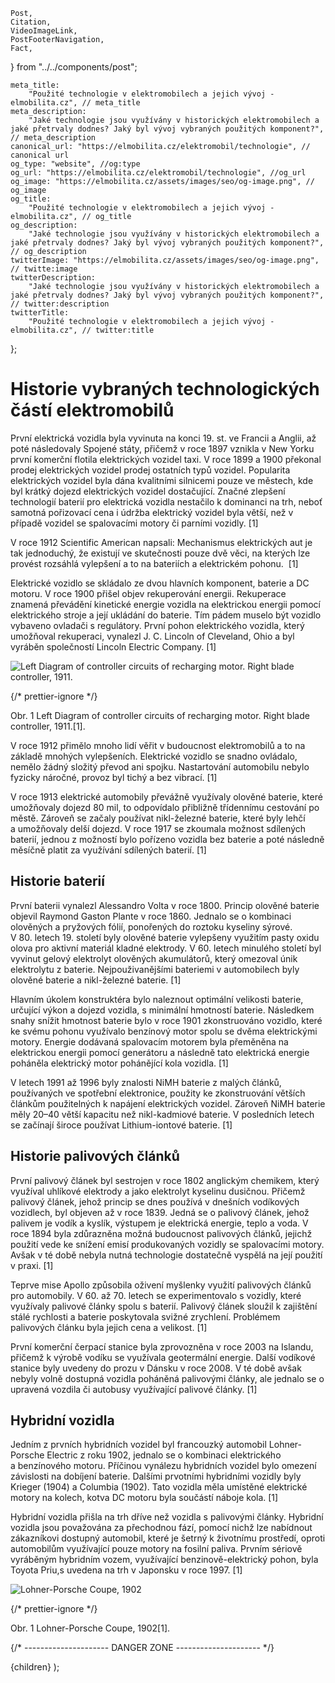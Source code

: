 	Post,
	Citation,
	VideoImageLink,
	PostFooterNavigation,
	Fact,
} from "../../components/post";


	meta_title:
		"Použité technologie v elektromobilech a jejich vývoj - elmobilita.cz", // meta_title
	meta_description:
		"Jaké technologie jsou využívány v historických elektromobilech a jaké přetrvaly dodnes? Jaký byl vývoj vybraných použitých komponent?", // meta_description
	canonical_url: "https://elmobilita.cz/elektromobil/technologie", // canonical url
	og_type: "website", //og:type
	og_url: "https://elmobilita.cz/elektromobil/technologie", //og_url
	og_image: "https://elmobilita.cz/assets/images/seo/og-image.png", // og_image
	og_title:
		"Použité technologie v elektromobilech a jejich vývoj - elmobilita.cz", // og_title
	og_description:
		"Jaké technologie jsou využívány v historických elektromobilech a jaké přetrvaly dodnes? Jaký byl vývoj vybraných použitých komponent?", // og_description
	twitterImage: "https://elmobilita.cz/assets/images/seo/og-image.png", // twitte:image
	twitterDescription:
		"Jaké technologie jsou využívány v historických elektromobilech a jaké přetrvaly dodnes? Jaký byl vývoj vybraných použitých komponent?", // twitter:description
	twitterTitle:
		"Použité technologie v elektromobilech a jejich vývoj - elmobilita.cz", // twitter:title
};

# Historie vybraných technologických částí elektromobilů

První elektrická vozidla byla vyvinuta na konci 19.&nbsp;st. ve Francii a&nbsp;Anglii, až poté následovaly Spojené státy, přičemž v roce 1897 vznikla v&nbsp;New Yorku první komerční flotila elektrických vozidel taxi. V roce 1899 a&nbsp;1900 překonal prodej elektrických vozidel prodej ostatních typů vozidel. Popularita elektrických vozidel byla dána kvalitními silnicemi pouze ve městech, kde byl krátký dojezd elektrických vozidel dostačující. Značné zlepšení technologií baterií pro elektrická vozidla nestačilo k dominanci na trh, neboť samotná pořizovací cena i&nbsp;údržba elektrický vozidel byla větší, než v případě vozidel se spalovacími motory či parními vozidly.&nbsp;<Citation href="/zdroje#anderson-electric-and-hybrid-cars">[1]</Citation>

<Fact header="Zajímavost" color="primary" description="elektroautomobil">
	V roce 1912 Scientific American napsali: Mechanismus elektrických aut je tak
	jednoduchý, že existují ve skutečnosti pouze dvě věci, na kterých lze provést
	rozsáhlá vylepšení a to na bateriích a elektrickém pohonu.&nbsp;
	<Citation href="/zdroje#anderson-electric-and-hybrid-cars">[1]</Citation>
</Fact>

Elektrické vozidlo se skládalo ze dvou hlavních komponent, baterie a DC motoru. V roce 1900 přišel objev rekuperování energii. Rekuperace znamená převádění kinetické energie vozidla na elektrickou energii pomocí elektrického stroje a její ukládání do baterie. Tím pádem muselo být vozidlo vybaveno ovladači s&nbsp;regulátory. První pohon elektrického vozidla, který umožňoval rekuperaci, vynalezl J.&nbsp;C.&nbsp;Lincoln of Cleveland, Ohio a&nbsp;byl vyráběn společností Lincoln Electric Company.&nbsp;<Citation href="/zdroje#anderson-electric-and-hybrid-cars">[1]</Citation>

![Left Diagram of controller circuits of recharging motor. Right blade controller, 1911.](/assets/images/elektroautomobil/controller-ev.webp)

{/* prettier-ignore */}
<figcaption>
	Obr. 1 Left Diagram of controller circuits of recharging motor. Right blade controller, 1911.<Citation href="/zdroje#anderson-electric-and-hybrid-cars">[1]</Citation>.
</figcaption>

V roce 1912 přimělo mnoho lidí věřit v budoucnost elektromobilů a&nbsp;to na základě mnohých vylepšeních. Elektrické vozidlo se snadno ovládalo, nemělo žádný složitý převod ani spojku. Nastartování automobilu nebylo fyzicky náročné, provoz byl tichý a&nbsp;bez vibrací.&nbsp;<Citation href="/zdroje#anderson-electric-and-hybrid-cars">[1]</Citation>

V roce 1913 elektrické automobily převážně využívaly olověné baterie, které umožňovaly dojezd 80&nbsp;mil, to odpovídalo přibližně třídennímu cestování po městě. Zároveň se začaly používat nikl-železné baterie, které byly lehčí a&nbsp;umožňovaly delší dojezd. V&nbsp;roce 1917 se zkoumala možnost sdílených baterií, jednou z&nbsp;možností bylo pořízeno vozidla bez baterie a&nbsp;poté následně měsíčně platit za využívání sdílených baterií.&nbsp;<Citation href="/zdroje#anderson-electric-and-hybrid-cars">[1]</Citation>

## Historie baterií

První baterii vynalezl Alessandro Volta v roce 1800. Princip olověné baterie objevil Raymond Gaston Plante v&nbsp;roce 1860. Jednalo se o&nbsp;kombinaci olověných a&nbsp;pryžových fólií, ponořených do roztoku kyseliny sýrové. V&nbsp;80.&nbsp;letech 19.&nbsp;století byly olověné baterie vylepšeny využitím pasty oxidu olova pro aktivní materiál kladné elektrody. V&nbsp;60. letech minulého století byl vyvinut gelový elektrolyt olověných akumulátorů, který omezoval únik elektrolytu z&nbsp;baterie. Nejpouživanějšími bateriemi v&nbsp;automobilech byly olověné baterie a&nbsp;nikl-železné baterie.&nbsp;<Citation href="/zdroje#anderson-electric-and-hybrid-cars">[1]</Citation>

Hlavním úkolem konstruktéra bylo naleznout optimální velikosti baterie, určující výkon a dojezd vozidla, s&nbsp;minimální hmotností baterie. Následkem snahy snížit hmotnost baterie bylo v&nbsp;roce 1901 zkonstruováno vozidlo, které ke svému pohonu využívalo benzínový motor spolu se dvěma elektrickými motory. Energie dodávaná spalovacím motorem byla přeměněna na elektrickou energii pomocí generátoru&nbsp;a následně tato elektrická energie poháněla elektrický motor pohánějící kola vozidla.&nbsp;<Citation href="/zdroje#anderson-electric-and-hybrid-cars">[1]</Citation>

V&nbsp;letech 1991 až 1996 byly znalosti NiMH baterie z&nbsp;malých článků, používaných ve spotřební elektronice, použity ke zkonstruování větších článkům použitelných k&nbsp;napájení elektrických vozidel. Zároveň NiMH baterie měly 20–40 větší kapacitu než nikl-kadmiové baterie. V&nbsp;posledních letech se začínají široce používat Lithium-iontové baterie.&nbsp;<Citation href="/zdroje#anderson-electric-and-hybrid-cars">[1]</Citation>

## Historie palivových článků

První palivový článek byl sestrojen v&nbsp;roce 1802 anglickým chemikem, který využíval uhlíkové elektrody a&nbsp;jako elektrolyt kyselinu dusičnou. Přičemž palivový článek, jehož princip se dnes používá v&nbsp;dnešních vodíkových vozidlech, byl objeven až v&nbsp;roce 1839. Jedná se o palivový článek, jehož palivem je vodík a kyslík, výstupem je elektrická energie, teplo a voda. V roce 1894 byla zdůrazněna možná budoucnost palivových článků, jejichž použití vede ke snížení emisí produkovaných vozidly se spalovacími motory. Avšak v&nbsp;té době nebyla nutná technologie dostatečně vyspělá na její použití v praxi.&nbsp;<Citation href="/zdroje#anderson-electric-and-hybrid-cars">[1]</Citation>

Teprve mise Apollo způsobila oživení myšlenky využití palivových článků pro automobily. V 60.&nbsp;až 70.&nbsp;letech se experimentovalo&nbsp;s vozidly, které využívaly palivové články spolu s&nbsp;baterií. Palivový článek sloužil k&nbsp;zajištění stálé rychlosti a&nbsp;baterie poskytovala svižné zrychlení. Problémem palivových článku byla jejich cena a&nbsp;velikost.&nbsp;<Citation href="/zdroje#anderson-electric-and-hybrid-cars">[1]</Citation>

První komerční čerpací stanice byla zprovozněna v&nbsp;roce 2003 na Islandu, přičemž k&nbsp;výrobě vodíku se využívala geotermální energie. Další vodíkové stanice byly uvedeny do prozu v Dánsku v&nbsp;roce 2008. V&nbsp;té době avšak nebyly volně dostupná vozidla poháněná palivovými články, ale jednalo se o upravená vozdila či autobusy využívající palivové články.&nbsp;<Citation href="/zdroje#anderson-electric-and-hybrid-cars">[1]</Citation>

## Hybridní vozidla

Jedním z&nbsp;prvních hybridních vozidel byl francouzký automobil Lohner-Porsche Electric z&nbsp;roku 1902, jednalo se o&nbsp;kombinaci elektrického a&nbsp;benzínového motoru. Příčinou vynálezu hybridních vozidel bylo omezení závislosti na dobíjení baterie. Dalšími prvotními hybridními vozidly byly Krieger (1904) a Columbia (1902). Tato vozidla měla umístěné elektrické motory na kolech, kotva DC motoru byla součástí náboje kola.&nbsp;<Citation href="/zdroje#anderson-electric-and-hybrid-cars">[1]</Citation>

Hybridní vozidla přišla na trh dříve než vozidla s&nbsp;palivovými články. Hybridní vozidla jsou považována za přechodnou fází, pomocí nichž lze nabídnout zákazníkovi dostupný automobil, které je šetrný k životnímu prostředí, oproti automobilům využívající pouze motory na fosilní paliva. Prvním sériově vyráběným hybridním vozem, využívající benzinově-elektrický pohon, byla Toyota Priu,s uvedena na trh v Japonsku v roce 1997.&nbsp;<Citation href="/zdroje#anderson-electric-and-hybrid-cars">[1]</Citation>

![Lohner-Porsche Coupe, 1902](/assets/images/elektroautomobil/lohner-porsche.webp)

{/* prettier-ignore */}
<figcaption>
	Obr. 1 Lohner-Porsche Coupe, 1902<Citation href="/zdroje#anderson-electric-and-hybrid-cars">[1]</Citation>.
</figcaption>

<PostFooterNavigation
	hrefPrevious="/elektromobil/vlivy-na-prostredi"
	hrefNext="/elektromobil/zdroje"
	next="Následující"
	previous="Předchozí"
	previousEnabled="true"
	nextEnabled="true"
/>
{/* --------------------- DANGER ZONE --------------------- */}

<DefaultLayout metaData={metaData}>
	<MDXProvider
		components={{
			h2: H2,
			h3: H3,
			h4: H4,
			h6: H5,
			h5: H6,
		}}
	>
		<Post>{children}</Post>
	</MDXProvider>
</DefaultLayout>
);
